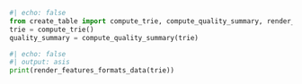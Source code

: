 ```{=html}
<script type="text/javascript" src="dist/js/tabulator.min.js"></script>
```
```python
#| echo: false
from create_table import compute_trie, compute_quality_summary, render_features_formats_data
trie = compute_trie()
quality_summary = compute_quality_summary(trie)
```
```python
#| echo: false
#| output: asis
print(render_features_formats_data(trie))
```

```{=html}
<div id="features-formats-table"></div>

<script>
var table = new Tabulator("#features-formats-table", {
 	// height:205, // set height of table (in CSS or here), this enables the Virtual DOM and improves render speed dramatically (can be any valid css height value)
  data: tableData,
  dataTree: true,
 	layout:"fitColumns", //fit columns to width of table (optional)
    columns:[
        {title:"Feature", field: "feature", formatter: "html"},
        // When you update this, also update the constant in index.qmd!
        // (Thanks, I hate it)
        {title:"HTML", field: "html", formatter: "html"},
        {title:"Dashboard", field: "dashboard", formatter: "html"},
        {title:"Markdown", field: "markdown", formatter: "html"},
        {title:"PDF", field: "pdf", formatter: "html"},
        {title:"Typst", field: "typst", formatter: "html"},
        {title:"Docx", field: "docx", formatter: "html"},
        {title:"Docusaurus", field: "docusaurus-md", formatter: "html"},
        {title:"RevealJS", field: "revealjs", formatter: "html"},
        {title:"Pptx", field: "pptx", formatter: "html"},
        {title:"Beamer", field: "beamer", formatter: "html"},
        {title:"Ipynb", field: "ipynb", formatter: "html"},
    ],
});
</script>
```

::: {style="visibility: hidden"}

This forces font-awesome to load: {{< fa link >}}

:::